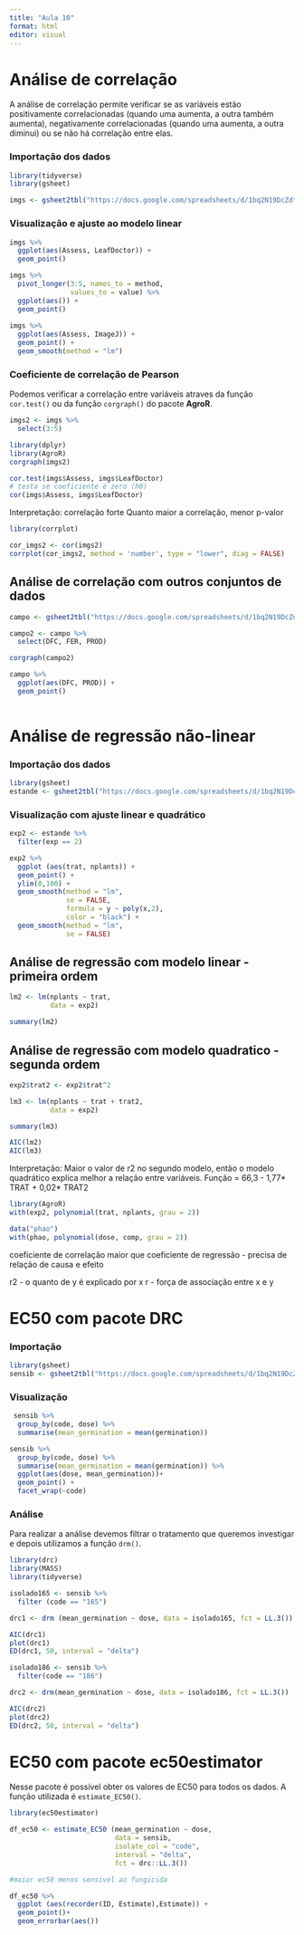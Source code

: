 ```yaml
---
title: "Aula 10"
format: html
editor: visual
---
```


# Análise de correlação

A análise de correlação permite verificar se as variáveis estão positivamente correlacionadas (quando uma aumenta, a outra também aumenta), negativamente correlacionadas (quando uma aumenta, a outra diminui) ou se não há correlação entre elas.

### Importação dos dados

```r
library(tidyverse)
library(gsheet)

imgs <- gsheet2tbl("https://docs.google.com/spreadsheets/d/1bq2N19DcZdtax2fQW9OHSGMR0X2__Z9T/edit#gid=373270992")

```

### Visualização e ajuste ao modelo linear

```r
imgs %>% 
  ggplot(aes(Assess, LeafDoctor)) +
  geom_point()

imgs %>% 
  pivot_longer(3:5, names_to = method,
               values_to = value) %>% 
  ggplot(aes()) +
  geom_point()
  
imgs %>% 
  ggplot(aes(Assess, ImageJ)) +
  geom_point() +
  geom_smooth(method = "lm")


```

### Coeficiente de correlação de Pearson

Podemos verificar a correlação entre variáveis atraves da função `cor.test()` ou da função `corgraph()` do pacote **AgroR**. 

```r
imgs2 <- imgs %>% 
  select(3:5)

library(dplyr)
library(AgroR)
corgraph(imgs2)

cor.test(imgs$Assess, imgs$LeafDoctor)
# testa se coeficiente é zero (h0)
cor(imgs$Assess, imgs$LeafDoctor)

```
Interpretação: correlação forte
Quanto maior a correlação, menor p-valor

```r
library(corrplot)

cor_imgs2 <- cor(imgs2)
corrplot(cor_imgs2, method = 'number', type = "lower", diag = FALSE)
```

## Análise de correlação com outros conjuntos de dados

```r
campo <- gsheet2tbl("https://docs.google.com/spreadsheets/d/1bq2N19DcZdtax2fQW9OHSGMR0X2__Z9T/edit#gid=866852711")

campo2 <- campo %>% 
  select(DFC, FER, PROD)

corgraph(campo2)

campo %>% 
  ggplot(aes(DFC, PROD)) +
  geom_point()
  
```

# Análise de regressão não-linear

### Importação dos dados
```r
library(gsheet)
estande <- gsheet2tbl("https://docs.google.com/spreadsheets/d/1bq2N19DcZdtax2fQW9OHSGMR0X2__Z9T/edit#gid=401662555")
```

### Visualização com ajuste linear e quadrático

```r
exp2 <- estande %>% 
  filter(exp == 2)

exp2 %>% 
  ggplot (aes(trat, nplants)) +
  geom_point() +
  ylim(0,100) +
  geom_smooth(method = "lm",
              se = FALSE,
              formula = y ~ poly(x,2),
              color = "black") +
  geom_smooth(method = "lm",
              se = FALSE)
```

## Análise de regressão com modelo linear - primeira ordem 
```r
lm2 <- lm(nplants ~ trat,
          data = exp2)

summary(lm2)
```

## Análise de regressão com modelo quadratico - segunda ordem 

```r

exp2$trat2 <- exp2$trat^2

lm3 <- lm(nplants ~ trat + trat2,
          data = exp2)

summary(lm3)

AIC(lm2)
AIC(lm3)
```
Interpretação: Maior o valor de r2 no segundo modelo, então o modelo quadrático explica melhor a relação entre variáveis. 
Função = 66,3 - 1,77* TRAT + 0,02* TRAT2

```r
library(AgroR)
with(exp2, polynomial(trat, nplants, grau = 2))

data("phao")
with(phao, polynomial(dose, comp, grau = 2))
```

coeficiente de correlação maior que coeficiente de regressão -  precisa de relação de causa e efeito

r2 - o quanto de y é explicado por x
r - força de associação entre x e y

# EC50 com pacote DRC
 
### Importação 
```r
library(gsheet)
sensib <- gsheet2tbl("https://docs.google.com/spreadsheets/d/1bq2N19DcZdtax2fQW9OHSGMR0X2__Z9T/edit#gid=465348652")
```

### Visualização

```r
 sensib %>% 
  group_by(code, dose) %>% 
  summarise(mean_germination = mean(germination))

sensib %>% 
  group_by(code, dose) %>% 
  summarise(mean_germination = mean(germination)) %>% 
  ggplot(aes(dose, mean_germination))+
  geom_point() +
  facet_wrap(~code)

```

### Análise

Para realizar a análise devemos filtrar o tratamento que queremos investigar e depois utilizamos a função `drm()`.

```r
library(drc)
library(MASS)
library(tidyverse)

isolado165 <- sensib %>% 
  filter (code == "165")

drc1 <- drm (mean_germination ~ dose, data = isolado165, fct = LL.3()) #ou WI.3

AIC(drc1)
plot(drc1)
ED(drc1, 50, interval = "delta")

isolado186 <- sensib %>% 
  filter(code == "186")

drc2 <- drm(mean_germination ~ dose, data = isolado186, fct = LL.3())

AIC(drc2)
plot(drc2)
ED(drc2, 50, interval = "delta")
```

# EC50 com pacote ec50estimator

Nesse pacote é possível obter os valores de EC50 para todos os dados. A função utilizada é `estimate_EC50()`.

```r
library(ec50estimator)

df_ec50 <- estimate_EC50 (mean_germination ~ dose, 
                          data = sensib,
                          isolate_col = "code",
                          interval = "delta",
                          fct = drc::LL.3())

#maior ec50 menos sensivel ao fungicida

df_ec50 %>% 
  ggplot (aes(recorder(ID, Estimate),Estimate)) +
  geom_point()+
  geom_errorbar(aes())
```
